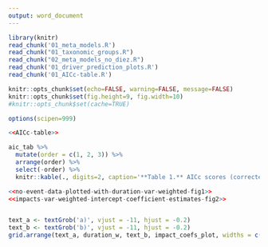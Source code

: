 ```yaml
---
output: word_document
---
```



```r

library(knitr)
read_chunk('01_meta_models.R')
read_chunk("01_taxonomic_groups.R")
read_chunk("02_meta_models_no_diez.R")
read_chunk('01_driver_prediction_plots.R')
read_chunk('01_AICc-table.R')

knitr::opts_chunk$set(echo=FALSE, warning=FALSE, message=FALSE)
knitr::opts_chunk$set(fig.height=9, fig.width=10)
#knitr::opts_chunk$set(cache=TRUE)

options(scipen=999)
```

```r
<<AICc-table>>

aic_tab %>% 
  mutate(order = c(1, 2, 3)) %>% 
  arrange(order) %>% 
  select(-order) %>% 
  knitr::kable(., digits=2, caption='**Table 1.** AICc scores (corrected for small sample sizes) calculated for three variance-weighted meta-regressions of the log ratio of the proportion of species richness change (LR). The model which included three specific drivers: invasion potential (Inv), nutrient addition (Nut), and rate of linear temperature change (LTC) and the model that included cumulative human impacts (CHI) both performed better than the model that did not include any form of human impacts.')

```



```r
<<no-event-data-plotted-with-duration-var-weighted-fig1>>
<<impacts-var-weighted-intercept-coefficient-estimates-fig2>>


text_a <- textGrob('a)', vjust = -11, hjust = -0.2)
text_b <- textGrob('b)', vjust = -11, hjust = -0.2)
grid.arrange(text_a, duration_w, text_b, impact_coefs_plot, widths = c(0.1, 1, 0.1, 1.2))

```

```r

```


```r

```


```r

```

